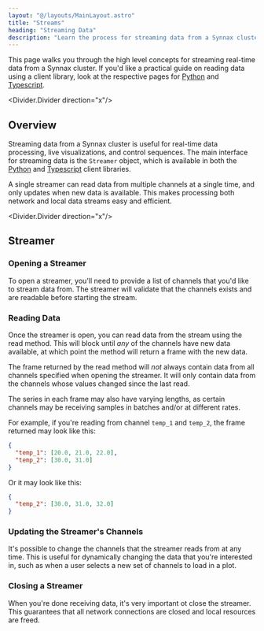 ```yaml
---
layout: "@/layouts/MainLayout.astro"
title: "Streams"
heading: "Streaming Data"
description: "Learn the process for streaming data from a Synnax cluster."
---
```


This page walks you through the high level concepts for streaming real-time data from a 
Synnax cluster. If you'd like a practical guide on reading data using a client library,
look at the respective pages for [Python](../python-client/read-data) and 
[Typescript](../typescript-client/read-data).

<Divider.Divider direction="x"/>

## Overview 

Streaming data from a Synnax cluster is useful for real-time data processing, live 
visualizations, and control sequences. The main interface for streaming data is the
`Streamer` object, which is available in both the [Python](/reference/python-client/stream-data) and
[Typescript](/reference/typescript-client/stream-data) client libraries.

A single streamer can read data from multiple channels at a single time, and only 
updates when new data is available. This makes processing both network and local data
streams easy and efficient.

<Divider.Divider direction="x"/>

## Streamer

### Opening a Streamer

To open a streamer, you'll need to provide a list of channels that you'd like to 
stream data from. The streamer will validate that the channels exists and are readable
before starting the stream.

### Reading Data

Once the streamer is open, you can read data from the stream using the read method. This
will block until _any_ of the channels have new data available, at which point the
method will return a frame with the new data.

The frame returned by the read method will _not_ always contain data from all channels
specified when opening the streamer. It will only contain data from the channels whose 
values changed since the last read.

The series in each frame may also have varying lengths, as certain channels may be 
receiving samples in batches and/or at different rates. 

For example, if you're reading from channel `temp_1` and `temp_2`, the frame returned
may look like this:

```json
{
  "temp_1": [20.0, 21.0, 22.0],
  "temp_2": [30.0, 31.0]
}
```

Or it may look like this:

```json
{
  "temp_2": [30.0, 31.0, 32.0]
}
```

### Updating the Streamer's Channels

It's possible to change the channels that the streamer reads from at any time. This is
useful for dynamically changing the data that you're interested in, such as when a user
selects a new set of channels to load in a plot.

### Closing a Streamer

When you're done receiving data, it's very important ot close the streamer. This 
guarantees that all network connections are closed and local resources are freed.
